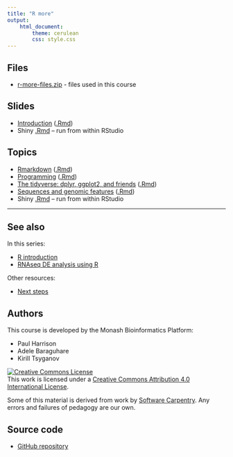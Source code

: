 ```yaml
---
title: "R more"
output: 
    html_document:
        theme: cerulean
        css: style.css
---
```


## Files

* [r-more-files.zip](r-more-files.zip) - files used in this course

## Slides

* [Introduction](slides/introduction.html) ([.Rmd](slides/introduction.Rmd))
* Shiny [.Rmd](slides/shiny_course_notes.Rmd) -- run from within RStudio

## Topics

* [Rmarkdown](topics/Rmarkdown.html) ([.Rmd](topics/Rmarkdown.Rmd))
* [Programming](topics/programming.html) ([.Rmd](topics/programming.Rmd))
* [The tidyverse: dplyr, ggplot2, and friends](topics/tidyverse.html) ([.Rmd](topics/tidyverse.Rmd))
* [Sequences and genomic features](topics/sequences_and_features.html) ([.Rmd](topics/sequences_and_features.Rmd))
* Shiny [.Rmd](topics/shiny_tutorial.Rmd) -- run from within RStudio

---

## See also

In this series:

* [R introduction](https://monashbioinformaticsplatform.github.io/r-intro/)
* [RNAseq DE analysis using R](http://monashbioinformaticsplatform.github.io/RNAseq-DE-analysis-with-R/)

Other resources:

* [Next steps](https://monashbioinformaticsplatform.github.io/r-intro/next.html)


## Authors

This course is developed by the Monash Bioinformatics Platform:

* Paul Harrison
* Adele Baraguhare 
* Kirill Tsyganov

<a rel="license" href="http://creativecommons.org/licenses/by/4.0/"><img alt="Creative Commons License" style="border-width:0" src="figures/CC-BY.png" /></a><br />This work is licensed under a <a rel="license" href="http://creativecommons.org/licenses/by/4.0/">Creative Commons Attribution 4.0 International License</a>.

Some of this material is derived from work by [Software Carpentry](http://software-carpentry.org/). Any errors and failures of pedagogy are our own.

## Source code

* [GitHub repository](https://github.com/MonashBioinformaticsPlatform/r-more)




